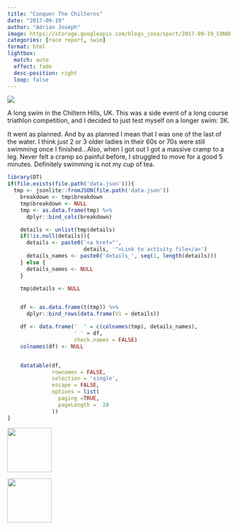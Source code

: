 ```yaml
---
title: "Conquer The Chilterns"
date: "2017-09-19"
author: "Adrian Joseph"
image: https://storage.googleapis.com/blogs_josa/sport/2017-09-19_CONQUER_THE_CHILTERNS/img/00.png
categories: [race report, swim]
format: html
lightbox:
  match: auto
  effect: fade
  desc-position: right
  loop: false
---
```


![](https://storage.googleapis.com/blogs_josa/sport/2017-09-19_CONQUER_THE_CHILTERNS/img/00.png)

A long swim in the Chiltern Hills, UK. This was a side event of a long course triathlon competition, and I decided to just test myself on a longer swim: 3K. 

It went as planned. And by as planned I mean that I was one of the last of the water. I think just 2 or 3 older ladies in their 60s or 70s were still swimming once I finished...Also, when I got out I got a massive cramp to a leg. Never felt a cramp so painful before, I struggled to move for a good 5 minutes. Definitely swimming is not my cup of tea.

```r
library(DT)
if(file.exists(file.path('data.json'))){
  tmp <- jsonlite::fromJSON(file.path('data.json'))
    breakdown <- tmp$breakdown
    tmp$breakdown <- NULL
    tmp <- as.data.frame(tmp) %>%
      dplyr::bind_cols(breakdown)

    details <- unlist(tmp$details)
    if(!is.null(details)){
      details <- paste0('<a href="',
                        details, '">Link to activity file</a>')
      details_names <- paste0('details_', seq(1, length(details)))
    } else {
      details_names <- NULL
    }

    tmp$details <- NULL


    df <- as.data.frame(t(tmp)) %>%
      dplyr::bind_rows(data.frame(V1 = details))

    df <- data.frame('  ' = c(colnames(tmp), details_names),
                     ' ' = df,
                     check.names = FALSE)
    colnames(df) <- NULL


    datatable(df,
              rownames = FALSE,
              selection = 'single',
              escape = FALSE,
              options = list(
                paging =TRUE,
                pageLength =  20
              ))
}
```





::: {layout-ncol=4}
![](https://storage.googleapis.com/blogs_josa/sport/2017-09-19_CONQUER_THE_CHILTERNS/img/00.png){ width="100" group="hi" }

![](https://storage.googleapis.com/blogs_josa/sport/2017-09-19_CONQUER_THE_CHILTERNS/img/01.png){ width="100" group="hi" }


:::
